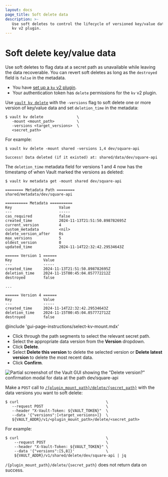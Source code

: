 ```yaml
---
layout: docs
page_title: Soft delete data
description: >-
   Use soft deletes to control the lifecycle of versioned key/value data in the
   kv v2 plugin.
---
```


# Soft delete key/value data

Use soft deletes to flag data at a secret path as unavailable while leaving the
data recoverable. You can revert soft deletes as long as the `destroyed` field
is `false` in the metadata.

<Tip title="Assumptions">

- You have [set up a `kv` v2 plugin](/vault/docs/secrets/kv/kv-v2/setup). 
- Your authentication token has `delete` permissions for the `kv` v2 plugin.

</Tip>

<Tabs>

<Tab heading="CLI" group="cli">

Use [`vault kv delete`](/vault/docs/command/kv/delete) with the `-versions` flag to
soft delete one or more version of key/value data and set `deletion_time` in the
metadata:

```shell-session
$ vault kv delete               \
   -mount <mount_path>          \
   -versions <target_versions>  \
   <secret_path>
```

For example:

<CodeBlockConfig hideClipboard="true">

```shell-session
$ vault kv delete -mount shared -versions 1,4 dev/square-api

Success! Data deleted (if it existed) at: shared/data/dev/square-api
```

</CodeBlockConfig>

The `deletion_time` metadata field for versions 1 and 4 now has the timestamp
of when Vault marked the versions as deleted:

<CodeBlockConfig hideClipboard="true" highlight="22,31">

```shell-session
$ vault kv metadata get -mount shared dev/square-api

======== Metadata Path ========
shared/metadata/dev/square-api

========== Metadata ==========
Key                     Value
---                     -----
cas_required            false
created_time            2024-11-13T21:51:50.898782695Z
current_version         4
custom_metadata         <nil>
delete_version_after    0s
max_versions            5
oldest_version          0
updated_time            2024-11-14T22:32:42.29534643Z

====== Version 1 ======
Key              Value
---              -----
created_time     2024-11-13T21:51:50.898782695Z
deletion_time    2024-11-15T00:45:04.057772212Z
destroyed        false

...

====== Version 4 ======
Key              Value
---              -----
created_time     2024-11-14T22:32:42.29534643Z
deletion_time    2024-11-15T00:45:04.057772712Z
destroyed        false
```


</CodeBlockConfig>


</Tab>

<Tab heading="GUI" group="gui">

@include 'gui-page-instructions/select-kv-mount.mdx'

- Click through the path segments to select the relevant secret path.
- Select the appropriate data version from the **Version** dropdown.
- Click **Delete**.
- Select **Delete this version** to delete the selected version or
  **Delete latest version** to delete the most recent data.
- Click **Confirm**.

![Partial screenshot of the Vault GUI showing the "Delete version?" confirmation modal for data at the path dev/square-api](/img/gui/kv/delete-version.png)

</Tab>

<Tab heading="API" group="api">

Make a `POST` call to
[`/{plugin_mount_path}/delete/{secret_path}`](/vault/api-docs/secret/kv/kv-v2#delete-secret-versions)
with the data versions you want to soft delete:

```shell-session
$ curl                                       \
   --request POST                            \
   --header "X-Vault-Token: ${VAULT_TOKEN}"  \
   --data '{"versions":[<target_versions>]}  \
   ${VAULT_ADDR}/v1/<plugin_mount_path>/delete/<secret_path>
```

For example:

<CodeBlockConfig hideClipboard="true">

```shell-session
$ curl                                       \
    --request POST                           \
    --header "X-Vault-Token: ${VAULT_TOKEN}" \
    --data '{"versions":[5,8]}'              \
    ${VAULT_ADDR}/v1/shared/delete/dev/square-api | jq

```

`/{plugin_mount_path}/delete/{secret_path}` does not return data on success.

</CodeBlockConfig>

</Tab>

</Tabs>